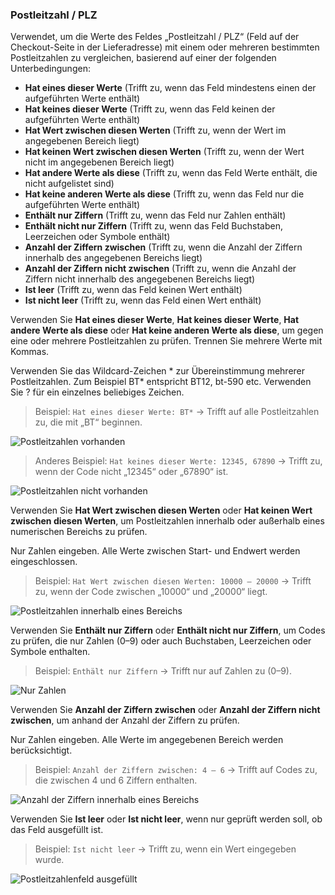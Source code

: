 ### Postleitzahl / PLZ

Verwendet, um die Werte des Feldes „Postleitzahl / PLZ“ (Feld auf der Checkout-Seite in der Lieferadresse) mit einem oder mehreren bestimmten Postleitzahlen zu vergleichen, basierend auf einer der folgenden Unterbedingungen:

- **Hat eines dieser Werte** (Trifft zu, wenn das Feld mindestens einen der aufgeführten Werte enthält)
- **Hat keines dieser Werte** (Trifft zu, wenn das Feld keinen der aufgeführten Werte enthält)
- **Hat Wert zwischen diesen Werten** (Trifft zu, wenn der Wert im angegebenen Bereich liegt)
- **Hat keinen Wert zwischen diesen Werten** (Trifft zu, wenn der Wert nicht im angegebenen Bereich liegt)
- **Hat andere Werte als diese** (Trifft zu, wenn das Feld Werte enthält, die nicht aufgelistet sind)
- **Hat keine anderen Werte als diese** (Trifft zu, wenn das Feld nur die aufgeführten Werte enthält)
- **Enthält nur Ziffern** (Trifft zu, wenn das Feld nur Zahlen enthält)
- **Enthält nicht nur Ziffern** (Trifft zu, wenn das Feld Buchstaben, Leerzeichen oder Symbole enthält)
- **Anzahl der Ziffern zwischen** (Trifft zu, wenn die Anzahl der Ziffern innerhalb des angegebenen Bereichs liegt)
- **Anzahl der Ziffern nicht zwischen** (Trifft zu, wenn die Anzahl der Ziffern nicht innerhalb des angegebenen Bereichs liegt)
- **Ist leer** (Trifft zu, wenn das Feld keinen Wert enthält)
- **Ist nicht leer** (Trifft zu, wenn das Feld einen Wert enthält)

Verwenden Sie **Hat eines dieser Werte**, **Hat keines dieser Werte**, **Hat andere Werte als diese** oder **Hat keine anderen Werte als diese**, um gegen eine oder mehrere Postleitzahlen zu prüfen. Trennen Sie mehrere Werte mit Kommas.

<Note>
  Verwenden Sie das Wildcard-Zeichen * zur Übereinstimmung mehrerer Postleitzahlen. Zum Beispiel BT* entspricht BT12, bt-590 etc. Verwenden Sie ? für ein einzelnes beliebiges Zeichen.
</Note>

> Beispiel: `Hat eines dieser Werte: BT*` → Trifft auf alle Postleitzahlen zu, die mit „BT“ beginnen.

<img
  src="/images/essentials/condition-sets/have-zipcodes.webp"
  alt="Postleitzahlen vorhanden"
/>

> Anderes Beispiel: `Hat keines dieser Werte: 12345, 67890` → Trifft zu, wenn der Code nicht „12345“ oder „67890“ ist.

<img
  src="/images/essentials/condition-sets/dont-have-zipcodes.webp"
  alt="Postleitzahlen nicht vorhanden"
/>

Verwenden Sie **Hat Wert zwischen diesen Werten** oder **Hat keinen Wert zwischen diesen Werten**, um Postleitzahlen innerhalb oder außerhalb eines numerischen Bereichs zu prüfen.

<Note>
  Nur Zahlen eingeben. Alle Werte zwischen Start- und Endwert werden eingeschlossen.
</Note>

> Beispiel: `Hat Wert zwischen diesen Werten: 10000 – 20000` → Trifft zu, wenn der Code zwischen „10000“ und „20000“ liegt.

<img
  src="/images/essentials/condition-sets/in-between-value-zipcodes.webp"
  alt="Postleitzahlen innerhalb eines Bereichs"
/>

Verwenden Sie **Enthält nur Ziffern** oder **Enthält nicht nur Ziffern**, um Codes zu prüfen, die nur Zahlen (0–9) oder auch Buchstaben, Leerzeichen oder Symbole enthalten.

> Beispiel: `Enthält nur Ziffern` → Trifft nur auf Zahlen zu (0–9).

<img
  src="/images/essentials/condition-sets/zipcode-no-field-digits.webp"
  alt="Nur Zahlen"
/>

Verwenden Sie **Anzahl der Ziffern zwischen** oder **Anzahl der Ziffern nicht zwischen**, um anhand der Anzahl der Ziffern zu prüfen.

<Note>
  Nur Zahlen eingeben. Alle Werte im angegebenen Bereich werden berücksichtigt.
</Note>

> Beispiel: `Anzahl der Ziffern zwischen: 4 – 6` → Trifft auf Codes zu, die zwischen 4 und 6 Ziffern enthalten.

<img
  src="/images/essentials/condition-sets/in-between-digits-zipcodes.webp"
  alt="Anzahl der Ziffern innerhalb eines Bereichs"
/>

Verwenden Sie **Ist leer** oder **Ist nicht leer**, wenn nur geprüft werden soll, ob das Feld ausgefüllt ist.

> Beispiel: `Ist nicht leer` → Trifft zu, wenn ein Wert eingegeben wurde.

<img
  src="/images/essentials/condition-sets/zipcode-no-field.webp"
  alt="Postleitzahlenfeld ausgefüllt"
/>
